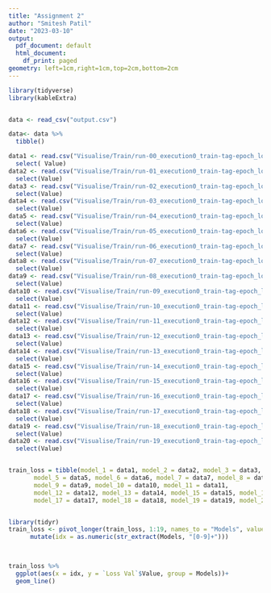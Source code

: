 ```yaml
---
title: "Assignment 2"
author: "Smitesh Patil"
date: "2023-03-10"
output:
  pdf_document: default
  html_document:
    df_print: paged
geometry: left=1cm,right=1cm,top=2cm,bottom=2cm
---
```


```r

library(tidyverse)
library(kableExtra)


data <- read_csv("output.csv")

data<- data %>%
  tibble()
```

```r

data1 <- read.csv("Visualise/Train/run-00_execution0_train-tag-epoch_loss.csv") %>% 
  select( Value)
data2 <- read.csv("Visualise/Train/run-01_execution0_train-tag-epoch_loss.csv") %>% 
  select(Value)
data3 <- read.csv("Visualise/Train/run-02_execution0_train-tag-epoch_loss.csv") %>% 
  select(Value)
data4 <- read.csv("Visualise/Train/run-03_execution0_train-tag-epoch_loss.csv") %>% 
  select(Value)
data5 <- read.csv("Visualise/Train/run-04_execution0_train-tag-epoch_loss.csv") %>% 
  select(Value)
data6 <- read.csv("Visualise/Train/run-05_execution0_train-tag-epoch_loss.csv") %>% 
  select(Value)
data7 <- read.csv("Visualise/Train/run-06_execution0_train-tag-epoch_loss.csv") %>% 
  select(Value)
data8 <- read.csv("Visualise/Train/run-07_execution0_train-tag-epoch_loss.csv") %>% 
  select(Value)
data9 <- read.csv("Visualise/Train/run-08_execution0_train-tag-epoch_loss.csv") %>% 
  select(Value)
data10 <- read.csv("Visualise/Train/run-09_execution0_train-tag-epoch_loss.csv") %>% 
  select(Value)
data11 <- read.csv("Visualise/Train/run-10_execution0_train-tag-epoch_loss.csv") %>% 
  select(Value)
data12 <- read.csv("Visualise/Train/run-11_execution0_train-tag-epoch_loss.csv") %>% 
  select(Value)
data13 <- read.csv("Visualise/Train/run-12_execution0_train-tag-epoch_loss.csv") %>% 
  select(Value)
data14 <- read.csv("Visualise/Train/run-13_execution0_train-tag-epoch_loss.csv") %>% 
  select(Value)
data15 <- read.csv("Visualise/Train/run-14_execution0_train-tag-epoch_loss.csv") %>% 
  select(Value)
data16 <- read.csv("Visualise/Train/run-15_execution0_train-tag-epoch_loss.csv") %>% 
  select(Value)
data17 <- read.csv("Visualise/Train/run-16_execution0_train-tag-epoch_loss.csv") %>% 
  select(Value)
data18 <- read.csv("Visualise/Train/run-17_execution0_train-tag-epoch_loss.csv") %>% 
  select(Value)
data19 <- read.csv("Visualise/Train/run-18_execution0_train-tag-epoch_loss.csv") %>% 
  select(Value)
data20 <- read.csv("Visualise/Train/run-19_execution0_train-tag-epoch_loss.csv") %>% 
  select(Value)


train_loss = tibble(model_1 = data1, model_2 = data2, model_3 = data3, model_4 = data4,
       model_5 = data5, model_6 = data6, model_7 = data7, model_8 = data8,
       model_9 = data9, model_10 = data10, model_11 = data11,
       model_12 = data12, model_13 = data14, model_15 = data15, model_16 = data16,
       model_17 = data17, model_18 = data18, model_19 = data19, model_20 = data20)


library(tidyr)
train_loss <- pivot_longer(train_loss, 1:19, names_to = "Models", values_to = "Loss Val") %>%
      mutate(idx = as.numeric(str_extract(Models, "[0-9]+")))


  
train_loss %>%
  ggplot(aes(x = idx, y = `Loss Val`$Value, group = Models))+
  geom_line()
```
